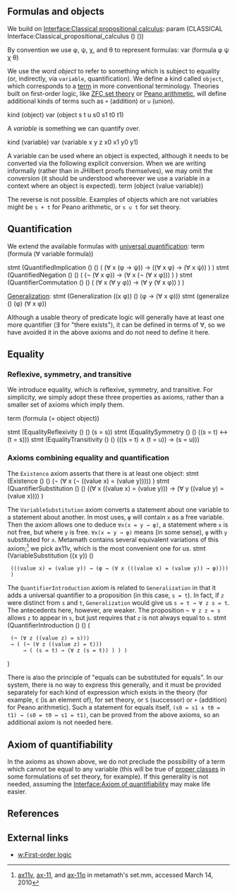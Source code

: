{{header
 | title    = Axioms of first-order logic
 | subtitle = 
 | left     = 
 | right    = 
 | shortcut = 
 | notes    = Predicate logic builds on [[Interface:Classical propositional calculus|propositional logic]] by adding quantifiers ("for all" and "there exists") and equality. More specifically, the kind of predicate logic we define here is known as first-order logic, which is a common basis for theories such as set theory or arithmetic.

The axioms of first-order logic are usually stated in terms of substitution of one variable or constant for another, [[w:free variable|free variables]] and [[w:bound variable|bound variables]]. JHilbert or metamath do not have the ability to perform this kind of substitution or recognize free variables syntactically, so the version of the axioms here is not based on those concepts. JHilbert does have distinct variable constraints, although whether to use them in this context is somewhat a matter of taste; the metamath archive contains versions of many of these axioms either with distinct variable constraints or with other conditions which also make them correct. The axioms as presented here are adapted from metamath (which in turn got many of the ideas from a 1965 paper by Tarski).<ref>[http://us.metamath.org/mpeuni/mmset.html#pcaxioms Predicate calculus], accessed February 24, 2010</ref>
}}

== Formulas and objects ==
We build on [[Interface:Classical propositional calculus]]:
<jh>
param (CLASSICAL Interface:Classical_propositional_calculus () ())
</jh>

By convention we use φ, ψ, χ, and θ to represent formulas:
<jh>
var (formula φ ψ χ θ)
</jh>

We use the word ''object'' to refer to something which is subject to equality (or, indirectly, via <code>variable</code>, quantification). We define a kind called <code>object</code>, which corresponds to a [[w:First-order_logic#Terms|term]] in more conventional terminology. Theories built on first-order logic, like [[w:Zermelo–Fraenkel set theory|ZFC set theory]] or [[Interface:Peano axioms|Peano arithmetic]], will define additional kinds of terms such as <code>+</code> (addition) or <code>∪</code> (union).

<jh>
kind (object)
var (object s t u s0 s1 t0 t1)
</jh>

A ''variable'' is something we can quantify over.

<jh>
kind (variable)
var (variable x y z x0 x1 y0 y1)
</jh>

A variable can be used where an object is expected, although it needs to be converted via the following explicit conversion.  When we are writing informally (rather than in JHilbert proofs themselves), we may omit the conversion (it should be understood whereever we use a variable in a context where an object is expected).
<jh>
term (object (value variable))
</jh>

The reverse is not possible.  Examples of objects which are not variables might be <code>s + t</code> for Peano arithmetic, or <code>s ∪ t</code> for set theory.

== Quantification ==
We extend the available formulas with [[w:Universal quantification|universal quantification]]:
<jh>
term (formula (∀ variable formula))

stmt (QuantifiedImplication () () ( (∀ x (φ → ψ)) → ((∀ x φ) → (∀ x ψ)) ) )
stmt (QuantifiedNegation () () ( (¬ (∀ x φ)) → (∀ x (¬ (∀ x φ))) ) )
stmt (QuantifierCommutation () () ( (∀ x (∀ y φ)) → (∀ y (∀ x φ)) ) )
</jh>

[[w:Generalization (logic)|Generalization]]:
<jh>
stmt (Generalization ((x φ)) () (φ → (∀ x φ)))
stmt (generalize () (φ) (∀ x φ))
</jh>

Although a usable theory of predicate logic will generally have at least one more quantifier (∃ for "there exists"), it can be defined in terms of ∀, so we have avoided it in the above axioms and do not need to define it here.

== Equality ==

=== Reflexive, symmetry, and transitive ===

We introduce equality, which is reflexive, symmetry, and transitive.  For simplicity, we simply adopt these three properties as axioms, rather than a smaller set of axioms which imply them.

<jh>
term (formula (= object object))

stmt (EqualityReflexivity () () (s = s))
stmt (EqualitySymmetry () () ((s = t) ↔ (t = s)))
stmt (EqualityTransitivity () () (((s = t) ∧ (t = u)) → (s = u)))
</jh>

=== Axioms combining equality and quantification ===

The <code>Existence</code> axiom asserts that there is at least one object:
<jh>
stmt (Existence () () (¬ (∀ x (¬ ((value x) = (value y))))) )
stmt (QuantifierSubstitution () () ((∀ x ((value x) = (value y))) → (∀ y ((value y) = (value x)))) )
</jh>

The <code>VariableSubstitution</code> axiom converts a statement about one variable to a statement about another. In most uses, <code>φ</code> will contain <code>x</code> as a free variable.  Then the axiom allows one to deduce <code>∀x(x = y → φ)</code>, a statement where <code>x</code> is not free, but where <code>y</code> is free.  <code>∀x(x = y → φ)</code> means (in some sense), <code>φ</code> with <code>y</code> substituted for <code>x</code>. Metamath contains several equivalent variations of this axiom;<ref>[http://us.metamath.org/mpeuni/ax11v.html ax11v], [http://us.metamath.org/mpeuni/ax-11.html ax-11], and [http://us.metamath.org/mpeuni/ax-11o.html ax-11o] in metamath's set.mm, accessed March 14, 2010</ref> we pick ax11v, which is the most convenient one for us.
<jh>
stmt (VariableSubstitution ((x y)) () 
  (((value x) = (value y)) → (φ → (∀ x (((value x) = (value y)) → φ)))) )
</jh>

The <code>QuantifierIntroduction</code> axiom is related to <code>Generalization</code> in that it adds a universal quantifier to a proposition (in this case, <code>s = t</code>). In fact, if <code>z</code> were distinct from <code>s</code> and <code>t</code>, <code>Generalization</code> would give us <code>s = t → ∀ z s = t</code>. The antecedents here, however, are weaker. The proposition <code>¬ ∀ z z = s</code> allows <code>z</code> to appear in <code>s</code>, but just requires that <code>z</code> is not always equal to <code>s</code>.
<jh>
stmt (QuantifierIntroduction () () ( 
  (¬ (∀ z ((value z) = s))) 
  → ( (¬ (∀ z ((value z) = t))) 
      → ( (s = t) → (∀ z (s = t)) ) ) )
)
</jh>

There is also the principle of "equals can be substituted for equals". In our system, there is no way to express this generally, and it must be provided separately for each kind of expression which exists in the theory (for example, <code>∈</code> (is an element of), for set theory, or <code>S</code> (successor) or <code>+</code> (addition) for Peano arithmetic). Such a statement for equals itself, <code>(s0 = s1 ∧ t0 = t1) → (s0 = t0 ↔ s1 = t1)</code>, can be proved from the above axioms, so an additional axiom is not needed here.

== Axiom of quantifiability ==
In the axioms as shown above, we do not preclude the possibility of a term which cannot be equal to any variable (this will be true of [[w:proper class|proper classes]] in some formulations of set theory, for example). If this generality is not needed, assuming the [[Interface:Axiom of quantifiability]] may make life easier.

== References ==
<references/>

== External links ==
*[[w:First-order logic]]

[[Category:Classical first-order logic|{{PAGENAME}}]]

